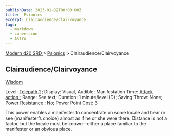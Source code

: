 ```yaml
---
publishDate: 2023-01-02T00:00:00Z
title:  Psionics
excerpt: Clairaudience/Clairvoyance
tags:
  - markdown
  - conversion
  - Astro
---
```


[ Modern d20 SRD ](/#modernD20) > [ Psionics](modern-d20-srd-psionics-index) > Clairaudience/Clairvoyance

##  Clairaudience/Clairvoyance

[ Wisdom ](modern-d20-srd-basics-ability-scores)

Level: [ Telepath ](modern-d20-srd-classes-advanced-telepath) 2; Display:
Visual, Audible; Manifestation Time: [ Attack action ](modern-d20-srd-combat-attack-actions) ; Range: See text; Duration: 1 minute/level (D); Saving Throw:
None; [ Power Resistance ](modern-d20-srd-special-abilities-power-resistance)
: No; Power Point Cost: 3

This power enables a manifester to concentrate on some locale and hear or see
(manifester’s choice) almost as if he or she were there. Distance is not a
factor, but the locale must be known—either a place familiar to the manifester
or an obvious place.

